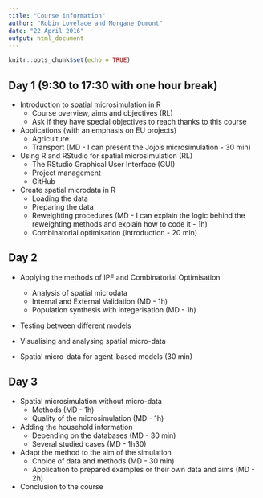 ```yaml
---
title: "Course information"
author: "Robin Lovelace and Morgane Dumont"
date: "22 April 2016"
output: html_document
---
```


```r
knitr::opts_chunk$set(echo = TRUE)
```

## Day 1 (9:30 to 17:30 with one hour break)

- Introduction to spatial microsimulation in R
    - Course overview, aims and objectives (RL)
    - Ask if they have special objectives to reach thanks to this course

- Applications (with an emphasis on EU projects)
    - Agriculture
    - Transport (MD - I can present the Jojo's microsimulation - 30 min)
    

- Using R and RStudio for spatial microsimulation (RL)
    - The RStudio Graphical User Interface (GUI)
    - Project management
    - GitHub

- Create spatial microdata in R 
    - Loading the data
    - Preparing the data
    - Reweighting procedures (MD - I can explain the logic behind the reweighting methods and explain how to code it - 1h)
    - Combinatorial optimisation (introduction - 20 min)
  
## Day 2

- Applying the methods of IPF and Combinatorial Optimisation
    - Analysis of spatial microdata
    - Internal and External Validation (MD - 1h)
    - Population synthesis with integerisation (MD - 1h)

- Testing between different models

- Visualising and analysing spatial micro-data

- Spatial micro-data for agent-based models (30 min)

## Day 3
    
- Spatial microsimulation without micro-data
    - Methods (MD - 1h)
    - Quality of the microsimulation (MD - 1h)
    
- Adding the household information
    - Depending on the databases (MD - 30 min)
    - Several studied cases (MD - 1h30)
    
- Adapt the method to the aim of the simulation
    - Choice of data and methods (MD - 30 min)
    - Application to prepared examples or their own data and aims (MD - 2h)

- Conclusion to the course



